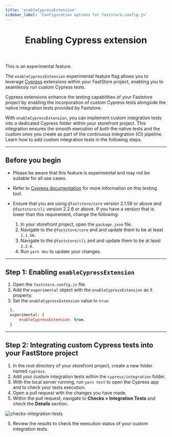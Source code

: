 ```yaml
---
title: 'enableCypressExtension'
sidebar_label: 'Configuration options for faststore.config.js'
---
```



<header>

# Enabling Cypress extension

</header>

<Callout type="warning" emoji="⚠️">
  This is an experimental feature.
</Callout>

The `enableCypressExtension` experimental feature flag allows you to leverage [Cypress](https://www.cypress.io/) extensions within your FastStore project, enabling you to seamlessly run custom Cypress tests.

Cypress extensions enhance the testing capabilities of your Faststore project by enabling the incorporation of custom Cypress tests alongside the native integration tests provided by Faststore.

With `enableCypressExtension`, you can implement custom integration tests into a dedicated Cypress folder within your storefront project. This integration ensures the smooth execution of both the native tests and the custom ones you create as part of the continuous integration (CI) pipeline.
Learn how to add custom integration tests in the following steps.

---

## Before you begin

- Please be aware that this feature is experimental and may not be suitable for all use cases.

- Refer to [Cypress documentation](https://docs.cypress.io/guides/overview/why-cypress) for more information on this testing tool.

- Ensure that you are using `@faststore/core` version 2.1.56 or above and `@faststore/cli` version 2.2.6 or above. If you have a version that is lower than this requirement, change the following:
  1. In your storefront project, open the `package.json` file.
  2. Navigate to the `@faststore/core` and and update them to be at least `2.1.56`.
  3. Navigate to the `@faststore/cli` and and update them to be at least `2.2.6`.
  4. Run `yarn dev` to update your changes.

---

## Step 1: Enabling `enableCypressExtension`

1. Open the `faststore.config.js` file.
2. Add the `experimental` object with the `enableCypressExtension` as it property.
3. Set the `enableCypressExtension` value to `true`:

```js filename="faststore.config.js" {2-4}
  },
  experimental: {
      enableCypressExtension: true,
  }
```

---

## Step 2: Integrating custom Cypress tests into your FastStore project

1. In the root directory of your storefront project, create a new folder named `cypress`.
2. Add your custom integration tests within the `cypress/integration` folder.
3. With the local server running, run `yarn test` to open the Cypress app and to check your tests execution.
4. Open a pull request with the changes you have made.
5. Within the pull request, navigate to **Checks > Integration Tests** and check the **Details** section.

![checks-integration-tests](https://vtexhelp.vtexassets.com/assets/docs/src/custom-test-checks___583ac9b78e43ebdafde93a735a47d61b.png)

5. Review the results to check the execution status of your custom integration tests.
